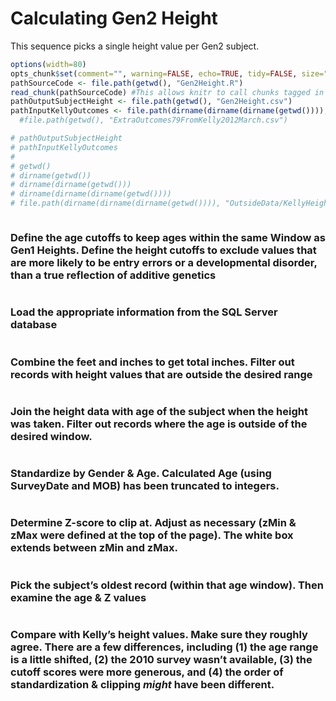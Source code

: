 # Calculating Gen2 Height
This sequence picks a single height value per Gen2 subject.

```r
options(width=80)
opts_chunk$set(comment="", warning=FALSE, echo=TRUE, tidy=FALSE, size="small")
pathSourceCode <- file.path(getwd(), "Gen2Height.R")
read_chunk(pathSourceCode) #This allows knitr to call chunks tagged in the underlying PrototypeCode.R file.
pathOutputSubjectHeight <- file.path(getwd(), "Gen2Height.csv")
pathInputKellyOutcomes <- file.path(dirname(dirname(dirname(getwd()))), "OutsideData/KellyHeightWeightMath2012-03-09/ExtraOutcomes79FromKelly2012March.csv")
  #file.path(getwd(), "ExtraOutcomes79FromKelly2012March.csv")

# pathOutputSubjectHeight
# pathInputKellyOutcomes
# 
# getwd()
# dirname(getwd())
# dirname(dirname(getwd()))
# dirname(dirname(dirname(getwd())))
# file.path(dirname(dirname(dirname(getwd()))), "OutsideData/KellyHeightWeightMath2012-03-09/ExtraOutcomes79FromKelly2012March.csv")
```


```r
```
### Define the age cutoffs to keep ages within the same Window as Gen1 Heights.  Define the height cutoffs to exclude values that are more likely to be entry errors or a developmental disorder, than a true reflection of additive genetics
```r
```

### Load the appropriate information from the SQL Server database
```r
```

### Combine the feet and inches to get total inches.  Filter out records with height values that are outside the desired range
```r
```

### Join the height data with age of the subject when the height was taken.  Filter out records where the age is outside of the desired window.
```r
```
### Standardize by Gender & Age.  Calculated Age (using SurveyDate and MOB) has been truncated to integers.  
```r
```

### Determine Z-score to clip at.  Adjust as necessary (zMin & zMax were defined at the top of the page).  The white box extends between zMin and zMax.
```r
```

### Pick the subject's oldest record (within that age window).  Then examine the age & Z values
```r
```

### Compare with Kelly's height values.  Make sure they roughly agree. There are a few differences, including (1) the age range is a little shifted, (2) the 2010 survey wasn't available, (3) the cutoff scores were more generous, and (4) the order of standardization & clipping *might* have been different.
```r
```
